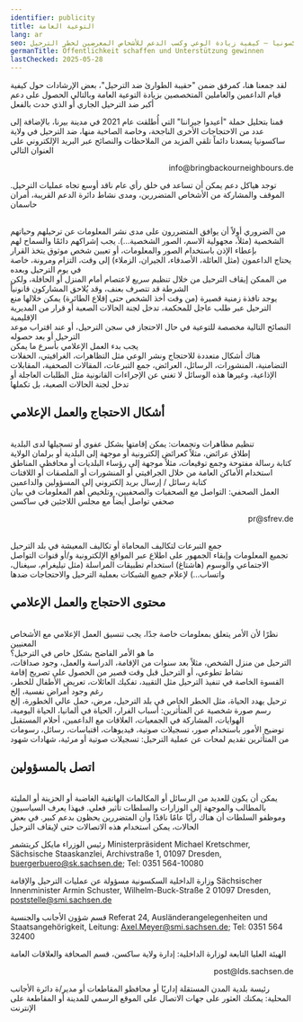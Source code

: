 ```yaml
---
identifier: publicity
title: التوعية العامة
lang: ar
seo: نصائح واستراتيجيات للعمل العام في ساكسونيا – كيفية زيادة الوعي وكسب الدعم للأشخاص المعرضين لخطر الترحيل
germanTitle: Öffentlichkeit schaffen und Unterstützung gewinnen
lastChecked: 2025-05-28
---
```

لقد جمعنا هنا، كمرفق ضمن "حقيبة الطوارئ ضد الترحيل"، بعض الإرشادات حول كيفية قيام الداعمين والعاملين المتخصصين بزيادة التوعية العامة وبالتالي الحصول على دعم أكبر ضد الترحيل الجاري
أو الذي حدث بالفعل

قمنا بتحليل حملة "أعيدوا جيراننا" التي أُطلقت عام 2021 في مدينة بيرنا، بالإضافة إلى عدد من الاحتجاجات الأخرى الناجحة، وخاصة الصاخبة منها، ضد الترحيل في ولاية ساكسونيا
يسعدنا دائماً تلقي المزيد من الملاحظات والنصائح عبر البريد الإلكتروني على العنوان التالي

<p align="right">info@bringbackourneighbours.de</p>

توجد هياكل دعم يمكن أن تساعد في خلق رأي عام ناقد أوسع تجاه عمليات الترحيل. الموقف والمشاركة من الأشخاص المتضررين، ومدى نشاط دائرة الدعم القريبة، أمران حاسمان

<br/> من الضروري أولاً أن يوافق المتضررون على مدى نشر المعلومات عن ترحيلهم وحياتهم الشخصية (مثلاً، مجهولية الاسم، الصور الشخصية…). يجب إشراكهم دائمًا والسماح لهم بإعطاء الإذن باستخدام الصور والمعلومات، أو تعيين شخص موثوق يتخذ القرار
<br/> يحتاج الداعمون (مثل العائلة، الأصدقاء، الجيران، الزملاء) إلى وقت، التزام ومرونة، خاصة في يوم الترحيل وبعده
<br/> من الممكن إيقاف الترحيل من خلال تنظيم سريع لاعتصام أمام المنزل أو الحافلة، ولكن الشرطة قد تتصرف بعنف، وقد يُلاحق المشاركون قانونياً
<br/> يوجد نافذة زمنية قصيرة (من وقت أخذ الشخص حتى إقلاع الطائرة) يمكن خلالها منع الترحيل عبر طلب عاجل للمحكمة، تدخل لجنة الحالات الصعبة أو قرار من المديرية الإقليمية
<br/> النصائح التالية مخصصة للتوعية في حال الاحتجاز في سجن الترحيل، أو عند اقتراب موعد الترحيل أو بعد حصوله
<br/> يجب بدء العمل الإعلامي بأسرع ما يمكن
<br/> هناك أشكال متعددة للاحتجاج ونشر الوعي مثل التظاهرات، الغرافيتي، الحفلات التضامنية، المنشورات، الرسائل، العرائض، جمع التبرعات، المقالات الصحفية، المقابلات الإذاعية، وغيرها
هذه الوسائل لا تغني عن الإجراءات القانونية مثل الطلبات العاجلة أو تدخل لجنة الحالات الصعبة، بل تكملها

## أشكال الاحتجاج والعمل الإعلامي

<br/> تنظيم مظاهرات وتجمعات: يمكن إقامتها بشكل عفوي أو تسجيلها لدى البلدية
<br/> إطلاق عرائض، مثلاً كعرائض إلكترونية أو موجهة إلى البلدية أو برلمان الولاية
<br/> كتابة رسالة مفتوحة وجمع توقيعات، مثلاً موجهة إلى رؤساء البلديات أو محافظي المناطق
<br/> استخدام الأماكن العامة من خلال الجرافيتي أو المنشورات أو الملصقات أو اللافتات
<br/> كتابة رسائل / إرسال بريد إلكتروني إلى المسؤولين والداعمين
<br/> العمل الصحفي: التواصل مع الصحفيات والصحفيين، وتلخيص أهم المعلومات في بيان صحفي
تواصل أيضاً مع مجلس اللاجئين في ساكسن
<p align="right">pr@sfrev.de</p> 

<br/> جمع التبرعات لتكاليف المحاماة أو تكاليف المعيشة في بلد الترحيل
<br/> تجميع المعلومات وإبقاء الجمهور على اطلاع عبر المواقع الإلكترونية و/أو قنوات التواصل الاجتماعي والوسوم (هاشتاغ)
استخدام تطبيقات المراسلة (مثل تيليغرام، سيغنال، واتساب…) لإعلام جميع الشبكات بعملية الترحيل والاحتجاجات ضدها

##  محتوى الاحتجاج والعمل الإعلامي
<br/> نظرًا لأن الأمر يتعلق بمعلومات خاصة جدًا، يجب تنسيق العمل الإعلامي مع الأشخاص المعنيين
<br/> ما هو الأمر الفاضح بشكل خاص في الترحيل؟
<br/> الترحيل من منزل الشخص، مثلاً بعد سنوات من الإقامة، الدراسة والعمل، وجود صداقات، نشاط تطوعي، أو الترحيل قبل وقت قصير من الحصول على تصريح إقامة
<br/> القسوة الخاصة في تنفيذ الترحيل مثل التقييد، تفكيك العائلات، تعريض الأطفال للخطر، رغم وجود أمراض نفسية، إلخ
<br/> ترحيل يهدد الحياة، مثل الخطر الخاص في بلد الترحيل، مرض، حمل عالي الخطورة، إلخ
<br/> رسم صورة شخصية عن المتأثرين: أسباب الفرار، الحياة في ألمانيا، الحياة اليومية، الهوايات، المشاركة في الجمعيات، العلاقات مع الداعمين، أحلام المستقبل
<br/> توضيح الأمور باستخدام صور، تسجيلات صوتية، فيديوهات، اقتباسات، رسائل، رسومات من المتأثرين
تقديم لمحات عن عملية الترحيل: تسجيلات صوتية أو مرئية، شهادات شهود

## اتصل بالمسؤولين
<br/> يمكن أن يكون للعديد من الرسائل أو المكالمات الهاتفية الغاضبة أو الحزينة أو المليئة بالمطالب والموجهة إلى الوزارات والسلطات تأثير فعلي. فبهذا يعرف السياسيون وموظفو السلطات أن هناك رأيًا
عامًا ناقدًا وأن المتضررين يحظون بدعم كبير. في بعض الحالات، يمكن استخدام هذه الاتصالات حتى لإيقاف الترحيل

ﺭﺋﻴﺲ ﺍﻟﻮﺯﺭﺍﺀ ﻣﺎﻳﻜﻞ ﻛﺮﻳﺘﺸﻤﺮ
Ministerpräsident Michael Kretschmer, Sächsische Staaskanzlei, Archivstraße 1, 01097 Dresden, buergerbuero@sk.sachsen.de; Tel: 0351 564-10080

ﻭﺯﺍﺭﺓ ﺍﻟﺪﺍﺧﻠﻴﺔ ﺍﻟﺴﻜﺴﻮﻧﻴﺔ ﻣﺴﺆﻭﻟﺔ ﻋﻦ ﻋﻤﻠﻴﺎﺕ ﺍﻟﺘﺮﺣﻴﻞ ﻭﺍﻹﻗﺎﻣﺔ
Sächsischer Innenminister Armin Schuster, Wilhelm-Buck-Straße 2 01097 Dresden, poststelle@smi.sachsen.de

قسم شؤون الأجانب والجنسية
Referat 24, Ausländerangelegenheiten und Staatsangehörigkeit, Leitung: Axel.Meyer@smi.sachsen.de; Tel: 0351 564 32400

الهيئة العليا التابعة لوزارة الداخلية: إدارة ولاية ساكسن، قسم الصحافة والعلاقات العامة
<p align="right">post@lds.sachsen.de</p>

رئيسة بلدية المدن المستقلة إداريًا أو محافظو المقاطعات أو مدير/ة دائرة الأجانب المحلية: يمكنك العثور على جهات الاتصال على الموقع الرسمي للمدينة أو المقاطعة على الإنترنت


